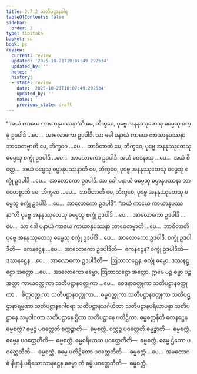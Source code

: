 ```yaml
---
title: 2.7.2 သတိပဋ္ဌာနဝါရ
tableOfContents: false
sidebar:
  order: 2
type: tipitaka
basket: su
book: ps
review:
  current: review
  updated: '2025-10-21T10:07:49.292534'
  updated_by: ''
  notes: ''
  history:
  - state: review
    date: '2025-10-21T10:07:49.292534'
    updated_by: ''
    notes: ''
    previous_state: draft
---
```



<DynamicBreadcrumb />


<ReviewStatus review={frontmatter.review} showDetails={true} />

<HypothesisAnnotation frontmatter={frontmatter} />

<Division number="41" book="ps" e="ch" v="26" p="44">

<Paragraph number="1637" book="ps">
“‘အယံ ကာယေ ကာယာနုပဿနာ’တိ မေ, ဘိက္ခဝေ, ပုဗ္ဗေ အနနုဿုတေသု ဓမ္မေသု စက္ခုံ ဥဒပါဒိ …ပေ…  အာလောကော ဥဒပါဒိ. သာ ခေါ ပနာယံ ကာယေ ကာယာနုပဿနာ ဘာဝေတဗ္ဗာတိ မေ, ဘိက္ခဝေ …ပေ…  ဘာဝိတာတိ မေ, ဘိက္ခဝေ, ပုဗ္ဗေ အနနုဿုတေသု ဓမ္မေသု စက္ခုံ ဥဒပါဒိ …ပေ…  အာလောကော ဥဒပါဒိ.
</Paragraph>

<Paragraph number="1638" book="ps">
အယံ ဝေဒနာသု …ပေ…  အယံ စိတ္တေ…  အယံ ဓမ္မေသု ဓမ္မာနုပဿနာတိ မေ, ဘိက္ခဝေ, ပုဗ္ဗေ အနနုဿုတေသု ဓမ္မေသု စက္ခုံ ဥဒပါဒိ …ပေ…  အာလောကော ဥဒပါဒိ. သာ ခေါ ပနာယံ ဓမ္မေသု ဓမ္မာနုပဿနာ ဘာဝေတဗ္ဗာတိ မေ, ဘိက္ခဝေ …ပေ…  ဘာဝိတာတိ မေ, ဘိက္ခဝေ, ပုဗ္ဗေ အနနုဿုတေသု ဓမ္မေသု စက္ခုံ ဥဒပါဒိ …ပေ…  အာလောကော ဥဒပါဒိ”.
</Paragraph>

<Paragraph number="1639" book="ps">
“အယံ ကာယေ ကာယာနုပဿနာ”တိ ပုဗ္ဗေ အနနုဿုတေသု ဓမ္မေသု စက္ခုံ ဥဒပါဒိ …ပေ…  အာလောကော ဥဒပါဒိ …ပေ…  သာ ခေါ ပနာယံ ကာယေ ကာယာနုပဿနာ ဘာဝေတဗ္ဗာတိ …ပေ…  ဘာဝိတာတိ ပုဗ္ဗေ အနနုဿုတေသု ဓမ္မေသု စက္ခုံ ဥဒပါဒိ …ပေ…  အာလောကော ဥဒပါဒိ.
</Paragraph>

<Paragraph number="1640" book="ps">
စက္ခုံ ဥဒပါဒီတိ—  ကေနဋ္ဌေန …ပေ…  အာလောကော ဥဒပါဒီတိ—  ကေနဋ္ဌေန? <Emphasis>စက္ခုံ ဥဒပါဒီ</Emphasis>တိ—  ဒဿနဋ္ဌေန …ပေ…  <Emphasis>အာလောကော ဥဒပါဒီ</Emphasis>တိ—  ဩဘာသဋ္ဌေန.
</Paragraph>

<Paragraph number="1641" book="ps">
စက္ခုံ ဓမ္မော, ဒဿနဋ္ဌော အတ္ထော …ပေ…  အာလောကော ဓမ္မော, ဩဘာသဋ္ဌော အတ္ထော. ဣမေ ပဉ္စ ဓမ္မာ ပဉ္စ အတ္ထာ ကာယဝတ္ထုကာ သတိပဋ္ဌာနဝတ္ထုကာ …ပေ…  ဝေဒနာဝတ္ထုကာ သတိပဋ္ဌာနဝတ္ထုကာ…  စိတ္တဝတ္ထုကာ သတိပဋ္ဌာနဝတ္ထုကာ…  ဓမ္မဝတ္ထုကာ သတိပဋ္ဌာနဝတ္ထုကာ သတိပဋ္ဌာနာရမ္မဏာ သတိပဋ္ဌာနဂေါစရာ သတိပဋ္ဌာနသင်္ဂဟိတာ သတိပဋ္ဌာနပရိယာပန္နာ သတိပဋ္ဌာနေ သမုဒါဂတာ သတိပဋ္ဌာနေ ဌိတာ သတိပဋ္ဌာနေ ပတိဋ္ဌိတာ.
</Paragraph>

<Paragraph number="1642" book="ps">
<Emphasis>ဓမ္မစက္ကန်</Emphasis>တိ ကေနဋ္ဌေန ဓမ္မစက္ကံ? ဓမ္မဉ္စ ပဝတ္တေတိ စက္ကဉ္စာတိ—  ဓမ္မစက္ကံ. စက္ကဉ္စ ပဝတ္တေတိ ဓမ္မဉ္စာတိ—  ဓမ္မစက္ကံ. ဓမ္မေန ပဝတ္တေတီတိ—  ဓမ္မစက္ကံ. ဓမ္မစရိယာယ ပဝတ္တေတီတိ—  ဓမ္မစက္ကံ. ဓမ္မေ ဌိတော ပဝတ္တေတီတိ—  ဓမ္မစက္ကံ. ဓမ္မေ ပတိဋ္ဌိတော ပဝတ္တေတီတိ—  ဓမ္မစက္ကံ …ပေ…  အမတောဂဓံ နိဗ္ဗာနံ ပရိယောသာနဋ္ဌေန ဓမ္မော တံ ဓမ္မံ ပဝတ္တေတီတိ—  ဓမ္မစက္ကံ.
</Paragraph>
</Division>